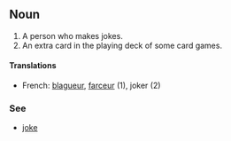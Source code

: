 ==Noun==
#A person who makes jokes.
#An extra card in the playing deck of some card games.

====Translations====

*French: [[blagueur]], [[farceur]] (1), joker (2)

===See===
*[[joke]]